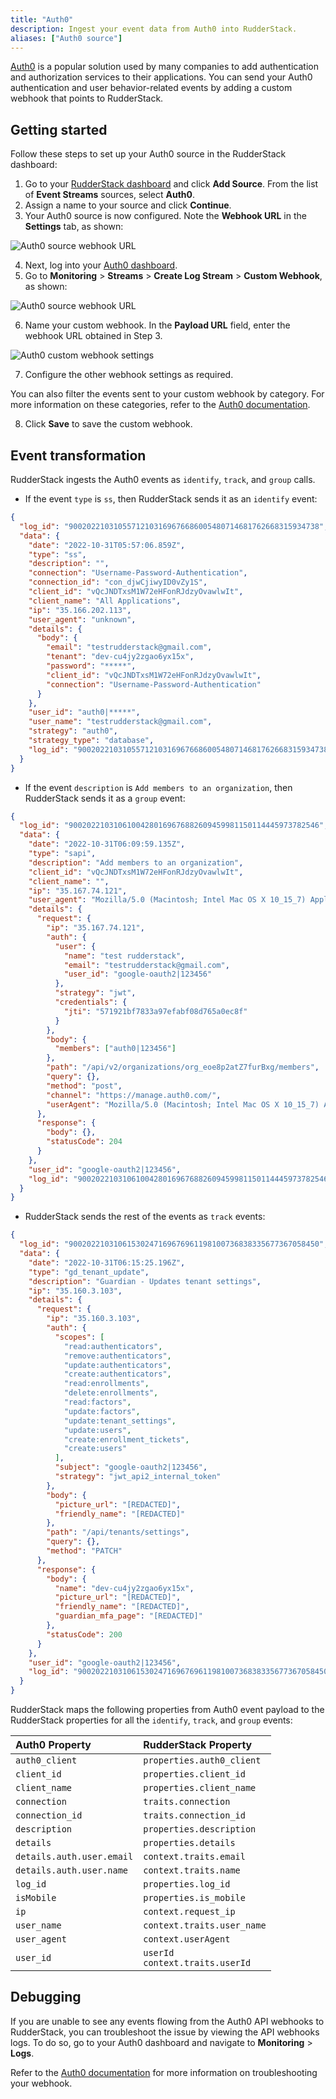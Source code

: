 ```yaml
---
title: "Auth0"
description: Ingest your event data from Auth0 into RudderStack.
aliases: ["Auth0 source"]
---
```


[Auth0](https://auth0.com/) is a popular solution used by many companies to add authentication and authorization services to their applications. You can send your Auth0 authentication and user behavior-related events by adding a custom webhook that points to RudderStack.

## Getting started

Follow these steps to set up your Auth0 source in the RudderStack dashboard:

1. Go to your [RudderStack dashboard](https://app.rudderstack.com/) and click **Add Source**. From the list of **Event Streams** sources, select **Auth0**.
2. Assign a name to your source and click **Continue**.
3. Your Auth0 source is now configured. Note the **Webhook URL** in the **Settings** tab, as shown:

<img src="../../../assets/event-stream-sources/auth0-webhook-url.png" alt="Auth0 source webhook URL" />

4. Next, log into your [Auth0 dashboard](https://manage.auth0.com/).
5. Go to **Monitoring** > **Streams** > **Create Log Stream** > **Custom Webhook**, as shown:

<img src="../../../assets/event-stream-sources/auth0-dashboard-custom-webhook.png" alt="Auth0 source webhook URL" />

6. Name your custom webhook. In the **Payload URL** field, enter the webhook URL obtained in Step 3.

<img src="../../../assets/event-stream-sources/auth0-webhook-settings.png" alt="Auth0 custom webhook settings" />

7. Configure the other webhook settings as required.

<div class="infoBlock">
You can also filter the events sent to your custom webhook by category. For more information on these categories, refer to the <a href="https://auth0.com/docs/customize/log-streams/event-filters">Auth0 documentation</a>.
</div>

8. Click **Save** to save the custom webhook.

## Event transformation

RudderStack ingests the Auth0 events as <Link to="/event-spec/standard-events/identify">`identify`</Link>, <Link to="/event-spec/standard-events/track">`track`</Link>, and <Link to="/event-spec/standard-events/group">`group`</Link> calls.

- If the event `type` is `ss`, then RudderStack sends it as an `identify` event:

```json
{
  "log_id": "90020221031055712103169676686005480714681762668315934738",
  "data": {
    "date": "2022-10-31T05:57:06.859Z",
    "type": "ss",
    "description": "",
    "connection": "Username-Password-Authentication",
    "connection_id": "con_djwCjiwyID0vZy1S",
    "client_id": "vQcJNDTxsM1W72eHFonRJdzyOvawlwIt",
    "client_name": "All Applications",
    "ip": "35.166.202.113",
    "user_agent": "unknown",
    "details": {
      "body": {
        "email": "testrudderstack@gmail.com",
        "tenant": "dev-cu4jy2zgao6yx15x",
        "password": "*****",
        "client_id": "vQcJNDTxsM1W72eHFonRJdzyOvawlwIt",
        "connection": "Username-Password-Authentication"
      }
    },
    "user_id": "auth0|*****",
    "user_name": "testrudderstack@gmail.com",
    "strategy": "auth0",
    "strategy_type": "database",
    "log_id": "90020221031055712103169676686005480714681762668315934738"
  }
}
```

- If the event `description` is `Add members to an organization`, then RudderStack sends it as a `group` event:

```json
{
  "log_id": "90020221031061004280169676882609459981150114445973782546",
  "data": {
    "date": "2022-10-31T06:09:59.135Z",
    "type": "sapi",
    "description": "Add members to an organization",
    "client_id": "vQcJNDTxsM1W72eHFonRJdzyOvawlwIt",
    "client_name": "",
    "ip": "35.167.74.121",
    "user_agent": "Mozilla/5.0 (Macintosh; Intel Mac OS X 10_15_7) AppleWebKit/537.36 (KHTML, like Gecko) Chrome/105.0.0.0 Safari/537.36",
    "details": {
      "request": {
        "ip": "35.167.74.121",
        "auth": {
          "user": {
            "name": "test rudderstack",
            "email": "testrudderstack@gmail.com",
            "user_id": "google-oauth2|123456"
          },
          "strategy": "jwt",
          "credentials": {
            "jti": "571921bf7833a97efabf08d765a0ec8f"
          }
        },
        "body": {
          "members": ["auth0|123456"]
        },
        "path": "/api/v2/organizations/org_eoe8p2atZ7furBxg/members",
        "query": {},
        "method": "post",
        "channel": "https://manage.auth0.com/",
        "userAgent": "Mozilla/5.0 (Macintosh; Intel Mac OS X 10_15_7) AppleWebKit/537.36 (KHTML, like Gecko) Chrome/105.0.0.0 Safari/537.36"
      },
      "response": {
        "body": {},
        "statusCode": 204
      }
    },
    "user_id": "google-oauth2|123456",
    "log_id": "90020221031061004280169676882609459981150114445973782546"
  }
}
```

- RudderStack sends the rest of the events as `track` events:

```json
{
  "log_id": "90020221031061530247169676961198100736838335677367058450",
  "data": {
    "date": "2022-10-31T06:15:25.196Z",
    "type": "gd_tenant_update",
    "description": "Guardian - Updates tenant settings",
    "ip": "35.160.3.103",
    "details": {
      "request": {
        "ip": "35.160.3.103",
        "auth": {
          "scopes": [
            "read:authenticators",
            "remove:authenticators",
            "update:authenticators",
            "create:authenticators",
            "read:enrollments",
            "delete:enrollments",
            "read:factors",
            "update:factors",
            "update:tenant_settings",
            "update:users",
            "create:enrollment_tickets",
            "create:users"
          ],
          "subject": "google-oauth2|123456",
          "strategy": "jwt_api2_internal_token"
        },
        "body": {
          "picture_url": "[REDACTED]",
          "friendly_name": "[REDACTED]"
        },
        "path": "/api/tenants/settings",
        "query": {},
        "method": "PATCH"
      },
      "response": {
        "body": {
          "name": "dev-cu4jy2zgao6yx15x",
          "picture_url": "[REDACTED]",
          "friendly_name": "[REDACTED]",
          "guardian_mfa_page": "[REDACTED]"
        },
        "statusCode": 200
      }
    },
    "user_id": "google-oauth2|123456",
    "log_id": "90020221031061530247169676961198100736838335677367058450"
  }
}
```

RudderStack maps the following properties from Auth0 event payload to the RudderStack properties for all the `identify`, `track`, and `group` events:

| **Auth0 Property**        | **RudderStack Property**                  |
| :------------------------ | :--------------------------------- |
| `auth0_client`      | `properties.auth0_client`   |
| `client_id`      | `properties.client_id`       |
| `client_name`       | `properties.client_name`    |
| `connection` | `traits.connection` |
| `connection_id` | `traits.connection_id` |
| `description`    | `properties.description`        |
| `details`       | `properties.details` |
| `details.auth.user.email` | `context.traits.email`    |
| `details.auth.user.name`  | `context.traits.name`      |
| `log_id`      | `properties.log_id`     |
| `isMobile`    | `properties.is_mobile`       |
| `ip`         | `context.request_ip`          |
| `user_name`      | `context.traits.user_name`  |
| `user_agent`     | `context.userAgent`  |
| `user_id` | `userId` <br/> `context.traits.userId` |

## Debugging

If you are unable to see any events flowing from the Auth0 API webhooks to RudderStack, you can troubleshoot the issue by viewing the API webhooks logs. To do so, go to your Auth0 dashboard and navigate to **Monitoring** > **Logs**.

<div class="infoBlock">
Refer to the <a href="https://auth0.com/docs/customize/log-streams/custom-log-streams#troubleshoot-webhooks">Auth0 documentation</a> for more information on troubleshooting your webhook.
</div>